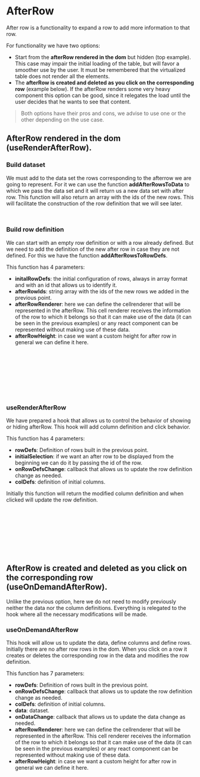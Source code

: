 

<Meta of={Stories} />

# AfterRow

After row is a functionality to expand a row to add more information to that row.

<Canvas of={Stories.Basic} />

For functionality we have two options:

- Start from the **afterRow rendered in the dom** but hidden (top example). This case may impair the initial loading of the table, but will favor a smoother use by the user. It must be remembered that the virtualized table does not render all the elements.
- The **afterRow is created and deleted as you click on the corresponding row** (example below). If the afterRow renders some very heavy component this option can be good, since it relegates the load until the user decides that he wants to see that content.

> Both options have their pros and cons, we advise to use one or the other depending on the use case.

<Canvas of={Stories.BasicNoRenderDom} />

## AfterRow rendered in the dom (useRenderAfterRow).

### Build dataset

We must add to the data set the rows corresponding to the afterrow we are going to represent. For it we can use the function **addAfterRowsToData** to which we pass the data set and it will return us a new data set with after row. This function will also return an array with the ids of the new rows. This will facilitate the construction of the row definition that we will see later.

```ts
const [dataWithAfterRows, afterRowIds] = addAfterRowsToData(dataOrdered);
```

### Build row definition

We can start with an empty row definition or with a row already defined. But we need to add the definition of the new after row in case they are not defined. For this we have the function **addAfterRowsToRowDefs**.

This function has 4 parameters:

- **initalRowDefs**: the initial configuration of rows, always in array format and with an id that allows us to identify it.
- **afterRowIds**: string array with the ids of the new rows we added in the previous point.
- **afterRowRenderer**: here we can define the cellrenderer that will be represented in the afterRow. This cell renderer receives the information of the row to which it belongs so that it can make use of the data (it can be seen in the previous examples) or any react component can be represented without making use of these data.
- **afterRowHeight**: in case we want a custom height for after row in general we can define it here.

```ts
const [rowDefs, setRowDefs] = React.useState(
    addAfterRowsToRowDefs(
      initalRowDefs,
      afterRowIds,
      afterRowRenderer,
      afterRowHeight,
    ),
  );
```

### useRenderAfterRow

We have prepared a hook that allows us to control the behavior of showing or hiding afterRow. This hook will add column definition and click behavior.

This function has 4 parameters:

- **rowDefs**: Definition of rows built in the previous point.
- **initialSelection**: if we want an after row to be displayed from the beginning we can do it by passing the id of the row.
- **onRowDefsChange**: callback that allows us to update the row definition change as needed.
- **colDefs**: definition of initial columns.

Initially this function will return the modified column definition and when clicked will update the row definition.

```ts
const { colDefs } = useRenderAfterRow({
    rowDefs,
    initialSelection,
    onRowDefsChange: (newRowDefs) => {
      setRowDefs(newRowDefs);
    },
    colDefs: colDefsInitial,
  });
```

## AfterRow is created and deleted as you click on the corresponding row (useOnDemandAfterRow).

Unlike the previous option, here we do not need to modify previously neither the data nor the column definitions. Everything is relegated to the hook where all the necessary modifications will be made.

### useOnDemandAfterRow

This hook will allow us to update the data, define columns and define rows. Initially there are no after row rows in the dom. When you click on a row it creates or deletes the corresponding row in the data and modifies the row definition.

This function has 7 parameters:

- **rowDefs**: Definition of rows built in the previous point.
- **onRowDefsChange**: callback that allows us to update the row definition change as needed.
- **colDefs**: definition of initial columns.
- **data**: dataset.
- **onDataChange**: callback that allows us to update the data change as needed.
- **afterRowRenderer**: here we can define the cellrenderer that will be represented in the afterRow. This cell renderer receives the information of the row to which it belongs so that it can make use of the data (it can be seen in the previous examples) or any react component can be represented without making use of these data.
- **afterRowHeight**: in case we want a custom height for after row in general we can define it here.

```ts
const { colDefs } = useOnDemandAfterRow({
    rowDefs,
    onRowDefsChange: (newRowDefs) => {
      setRowDefs(newRowDefs);
    },
    colDefs: colDefsInitial,
    data,
    onDataChange: (newData) => {
      setData(newData);
    },
    afterRowRenderer,
    afterRowHeight,
  });
```